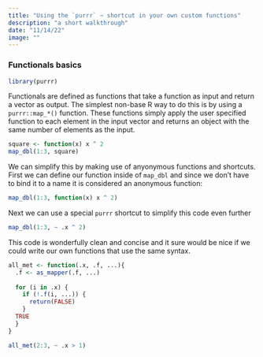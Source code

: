 ```yaml
---
title: "Using the `purrr` ~ shortcut in your own custom functions"
description: "a short walkthrough"
date: "11/14/22"
image: ""
---
```


### Functionals basics

```r
library(purrr)
```


Functionals are defined as functions that take a function as input and return a vector as output. The simplest non-base R way to do this is by using a `purrr::map_*()` function. These functions simply apply the user specified function to each element in the input vector and returns an object with the same number of elements as the input.

```r
square <- function(x) x ^ 2
map_dbl(1:3, square)
```


We can simplify this by making use of anyonymous functions and shortcuts. First we can define our function inside of `map_dbl` and since we don't have to bind it to a name it is considered an anonymous function:

```r
map_dbl(1:3, function(x) x ^ 2)
```

Next we can use a special `purrr` shortcut to simplify this code even further

```r
map_dbl(1:3, ~ .x ^ 2)
```


This code is wonderfully clean and concise and it sure would be nice if we could write our own functions that use the same syntax.


```r
all_met <- function(.x, .f, ...){ 
  .f <- as_mapper(.f, ...)
  
  for (i in .x) { 
    if (!.f(i, ...)) {
      return(FALSE)
    }   
  TRUE
  }
}

all_met(2:3, ~ .x > 1)
```




